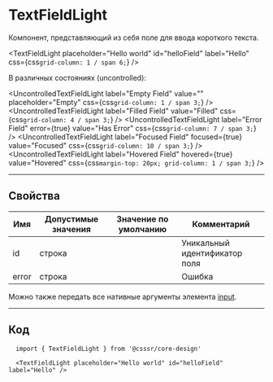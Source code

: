 
# TextFieldLight

Компонент, представляющий из себя поле для ввода короткого текста.

<TextFieldLight
  placeholder="Hello world"
  id="helloField"
  label="Hello"
  css={css`
    grid-column: 1 / span 6;
  `}
/>

В различных состояниях (uncontrolled):

<UncontrolledTextFieldLight label="Empty Field" value="" placeholder="Empty" css={css`grid-column: 1 / span 3;`} />
<UncontrolledTextFieldLight label="Filled Field" value="Filled" css={css`grid-column: 4 / span 3;`} />
<UncontrolledTextFieldLight label="Error Field" error={true} value="Has Error" css={css`grid-column: 7 / span 3;`} />
<UncontrolledTextFieldLight label="Focused Field" focused={true} value="Focused" css={css`grid-column: 10 / span 3;`} />
<UncontrolledTextFieldLight label="Hovered Field" hovered={true} value="Hovered" css={css`margin-top: 20px; grid-column: 1 / span 3;`} />

---

## Свойства

| Имя   | Допустимые значения | Значение по умолчанию | Комментарий                   |
| ----- | ------------------- | --------------------- | ----------------------------- |
| id    | строка              |                       | Уникальный идентификатор поля |
| error | строка              |                       | Ошибка                        |

Можно также передать все нативные аргументы элемента [input](http://htmlbook.ru/html/input).

---

## Код

```
  import { TextFieldLight } from '@csssr/core-design'

  <TextFieldLight placeholder="Hello world" id="helloField" label="Hello" />
```
